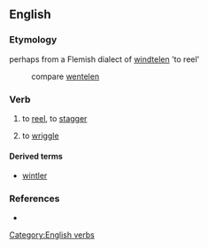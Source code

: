 ==English==

===Etymology===
perhaps from a Flemish dialect of {{etyl|nl}} [[windtelen]] 'to reel'
: compare [[wentelen]]

===Verb===
{{infl|en|verb|head=(to) wintle}}

# {{Scottish}} to [[reel]], to [[stagger]]
# {{Scottish}} to [[wriggle]]

====Derived terms====
* [[wintler]]

===References===
* {{R:Websters}}

[[Category:English verbs]]